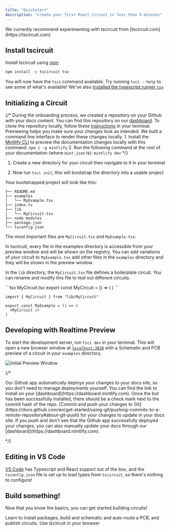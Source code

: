 ```yaml
---
title: "Quickstart"
description: "Create your first React Circuit in less than 5 minutes"
---
```




<Info>
  We currently recommend experimenting with tscircuit from [tscircuit.com](https://tscircuit.com)
</Info>



## Install tscircuit

Install tscircuit using [npm](https://nodejs.org/en/learn/getting-started/an-introduction-to-the-npm-package-manager)

```bash
npm install -g tscircuit tsx
```

You will now have the `tsci` command available. Try running `tsci --help` to see
some of what's available! We've also [installed the typescript runner `tsx`](https://github.com/privatenumber/tsx)

## Initializing a Circuit

{/* <AccordionGroup>
<Accordion icon="github" title="Clone your docs locally">
During the onboarding process, we created a repository on your Github with
your docs content. You can find this repository on our
[dashboard](https://dashboard.mintlify.com). To clone the repository
locally, follow these
[instructions](https://docs.github.com/en/repositories/creating-and-managing-repositories/cloning-a-repository)
in your terminal.
</Accordion>
<Accordion icon="rectangle-terminal" title="Preview changes">
Previewing helps you make sure your changes look as intended. We built a
command line interface to render these changes locally. 1. Install the
[Mintlify CLI](https://www.npmjs.com/package/mintlify) to preview the
documentation changes locally with this command: ``` npm i -g mintlify ```
2. Run the following command at the root of your documentation (where
`mint.json` is): ``` mintlify dev ```
</Accordion>
</AccordionGroup> */}

1. Create a new directory for your circuit then navigate to it in your terminal

2. Now run `tsci init`, this will bootstrap the directory into a usable project

Your bootstrapped project will look like this:

```
├── README.md
├── examples
│   └── MyExample.tsx
├── index.ts
├── lib
│   └── MyCircuit.tsx
├── node_modules
├── package.json
└── tsconfig.json
```

The most important files are `MyCircuit.tsx` and `MyExample.tsx`.

In tscircuit, every file in the examples directory is accessible from your preview window and
will be shown on the registry. You can add variations of your circuit to
`MyExample.tsx` add other files in the `examples` directory and they will be
shown in the preview window.

In the `lib` directory, the `MyCircuit.tsx` file defines a boilerplate circuit.
You can rename and modify this file to test out different circuits.

<CodeGroup>
  ```tsx MyCircuit.tsx
  export const MyCircuit = () => (
    <resistor
      resistance="10kohm"
      name="R1"
      footprint="0805"
    />
  )
  ```

  ```tsx MyExample.tsx
  import { MyCircuit } from "lib/MyCircuit"

  export const MyExample = () => (
    <MyCircuit />
  )
  ```
</CodeGroup>

## Developing with Realtime Preview

To start the development server, run `tsci dev` in your terminal. This will open
a new browser window at [`localhost:3020`](http://localhost:3020) with a Schematic and PCB preview of a circuit in your
`examples` directory.

![Initial Preview Window](/images/preview-window-initial.png)

{/* <AccordionGroup>

<Accordion icon="message-bot" title="Install our Github app">
Our Github app automatically deploys your changes to your docs site, so you
don't need to manage deployments yourself. You can find the link to install on
your [dashboard](https://dashboard.mintlify.com). Once the bot has been
successfully installed, there should be a check mark next to the commit hash
of the repo.
</Accordion>
<Accordion icon="rocket" title="Push your changes">
[Commit and push your changes to
Git](https://docs.github.com/en/get-started/using-git/pushing-commits-to-a-remote-repository#about-git-push)
for your changes to update in your docs site. If you push and don't see that
the Github app successfully deployed your changes, you can also manually
update your docs through our [dashboard](https://dashboard.mintlify.com).
</Accordion>

</AccordionGroup> */}

## Editing in VS Code

[VS Code](https://code.visualstudio.com/)  has Typescript and React support out
of the box, and the `tsconfig.json` file is set up to load types from `tscircuit`,
so there's nothing to configure!

## Build something!

Now that you know the basics, you can get started building circuits!

<CardGroup>
  <Card title="Tutorial: Blinking LED Circuit" icon="square-code" href="/tutorials/blinking-led-circuit">
    Learn to install packages, build and schematic and auto-route a PCB, and publish circuits.
  </Card>

  <Card title="Playground" icon="code" href="https://tscircuit.com/playground">
    Use tscircuit in your browser
  </Card>
</CardGroup>